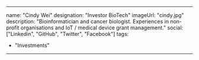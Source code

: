---

name: "Cindy Wei"
designation: "Investor BioTech"
imageUrl: "cindy.jpg"
description: "Bioinformatician and cancer biologist. Experiences in non-profit organisations and IoT / medical device grant management."
social: ["Linkedin", "GitHub", "Twitter", "Facebook"]
tags: 
- "Investments"
---